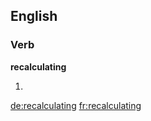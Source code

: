 ==English==

===Verb===
'''recalculating'''

# {{third-person singular of|recalculate}}

[[de:recalculating]]
[[fr:recalculating]]